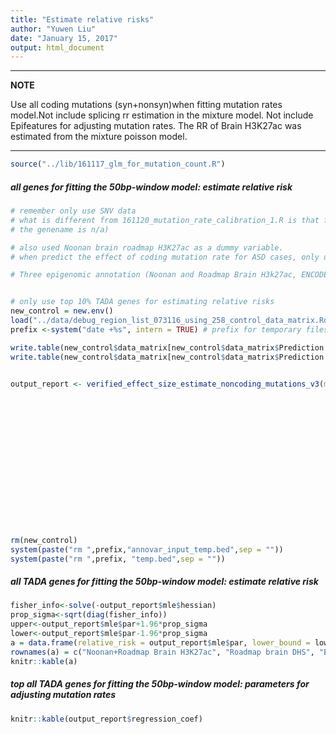 ```yaml
---
title: "Estimate relative risks"
author: "Yuwen Liu"
date: "January 15, 2017"
output: html_document
---
```


***
**NOTE**

Use all coding mutations (syn+nonsyn)when fitting mutation rates model.Not include splicing rr estimation in the mixture model. 
Not include Epifeatures for adjusting mutation rates. 
The RR of Brain H3K27ac was estimated from the mixture poisson model. 

***


```r
source("../lib/161117_glm_for_mutation_count.R")
```

##### all genes for fitting the 50bp-window model: estimate relative risk

```r
# remember only use SNV data
# what is different from 161120_mutation_rate_calibration_1.R is that for coding regions, I removed all utrs and exons without a gene name (or
# the genename is n/a)

# also used Noonan brain roadmap H3K27ac as a dummy variable. 
# when predict the effect of coding mutation rate for ASD cases, only use synonymous mutations. 

# Three epigenomic annotation (Noonan and Roadmap Brain H3k27ac, ENCODE DHS, and Roadmap DHS) and one conservation score(phastcons100way) were used to correct mutation rate and to estimate relative risks. 


# only use top 10% TADA genes for estimating relative risks
new_control = new.env()
load("../data/debug_region_list_073116_using_258_control_data_matrix.Rdata", new_control)
prefix <-system("date +%s", intern = TRUE) # prefix for temporary files that will be deleted at the end of the pipeline

write.table(new_control$data_matrix[new_control$data_matrix$Prediction == "dnv_proband" & new_control$data_matrix$Type == "SNV",c(1,2,3,7)], paste(prefix,"temp.bed",sep = ""), col.names = FALSE, row.names = FALSE, sep = "\t", quote = FALSE)
write.table(new_control$data_matrix[new_control$data_matrix$Prediction == "dnv_proband" ,c(1:5,8,7)], paste(prefix,"annovar_input_temp.bed",sep = ""), col.names = FALSE, row.names = FALSE, sep = "\t", quote = FALSE)


output_report <- verified_effect_size_estimate_noncoding_mutations_v3(mut_file = paste(prefix,"temp.bed",sep = ""), 
                                                                            window_file = "../other_annotation/epigenomic_annotation/Whole_genome.promoter_yanyu_10kb_exons_no_utr_no_na_genes.50bp_window.bed",
                                                                            cg_file = "../other_annotation/epigenomic_annotation/Whole_genome.promoter_yanyu_10kb_exons_no_utr_no_na_genes.50bp_window.bed.fasta.cg",
                                                                            mutrate_file = "../other_annotation/epigenomic_annotation/Whole_genome.promoter_yanyu_10kb_exons_no_utr_no_na_genes.50bp_window.bed.mutrate",
                                                                            sample_size = 314,
                                                                            epigenomic_marks_list = c("../other_annotation/epigenomic_annotation/Noonan_brain_roadmap_union.bed","../other_annotation/epigenomic_annotation/Epigenome_E081_E082_intersection.bed","../other_annotation/epigenomic_annotation/encode_DHS_union.bed"),
                                                                            overlap = 1e-9,
                                                                            gene_assign_file = "../other_annotation/epigenomic_annotation/Whole_genome.promoter_yanyu_10kb_exons_no_utr_no_na_genes.50bp_window.bed_genename.bed",
                                                                            rm_nonsyn = FALSE,
                                                                            annovar_folder = "/media/yuwen/Elements/ANNOVAR/annovar/",
                                                                            annovar_input = "annovar_input_temp.bed",
                                                                            gene_prior_file = "../other_annotation/gene_list/TADA_SNV_CNV_combined_Feb7_tadaname_null_PPA_p0_0.94.txt",
                                                                            sequence_annotation_list = c("../other_annotation/epigenomic_annotation/Whole_genome.promoter_yanyu_10kb_exons_no_utr_no_na_genes.50bp_window.bed.phastcons100way"),
                                                                            optimization_prop = 1)



rm(new_control)
system(paste("rm ",prefix,"annovar_input_temp.bed",sep = ""))
system(paste("rm ",prefix, "temp.bed",sep = ""))
```


##### all TADA genes for fitting the 50bp-window model: estimate relative risk
```r
fisher_info<-solve(-output_report$mle$hessian)
prop_sigma<-sqrt(diag(fisher_info))
upper<-output_report$mle$par+1.96*prop_sigma
lower<-output_report$mle$par-1.96*prop_sigma
a = data.frame(relative_risk = output_report$mle$par, lower_bound = lower, upper_bournd = upper)
rownames(a) = c("Noonan+Roadmap Brain H3K27ac", "Roadmap brain DHS", "ENCODE brain DHS","Phastcons100way")
knitr::kable(a)
```

##### top all TADA genes for fitting the 50bp-window model: parameters for adjusting mutation rates

```r
knitr::kable(output_report$regression_coef)
```


